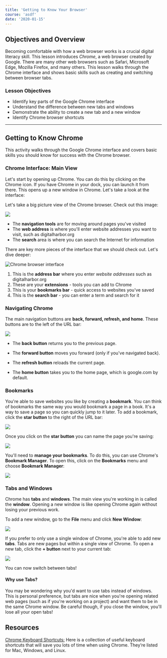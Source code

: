 ```yaml
---
title: 'Getting to Know Your Browser'
course: 'asdf'
date: '2020-01-15'
---
```


## Objectives and Overview

Becoming comfortable with how a web browser works is a crucial digital literacy skill. This lesson introduces _Chrome_, a web browser created by Google. There are many other web browsers such as Safari, Microsoft Edge, Mozilla Firefox, and many others. This lesson walks through the Chrome interface and shows basic skills such as creating and switching between browser tabs.

### Lesson Objectives

- Identify key parts of the Google Chrome interface
- Understand the difference between new tabs and windows
- Demonstrate the ability to create a new tab and a new window
- Identify Chrome browser shortcuts

---

## Getting to Know Chrome

This activity walks through the Google Chrome interface and covers basic skills you should know for success with the Chrome browser.

### Chrome Interface: Main View

Let's start by opening up Chrome. You can do this by clicking on the Chrome icon. If you have Chrome in your dock, you can launch it from there. This opens up a new window in Chrome. Let's take a look at the interface:

Let's take a big picture view of the Chrome browser. Check out this image:

![](https://s3.amazonaws.com/learnresources/wp-content/uploads/2020/05/chrome-browser-search-1-1024x610.jpg)

- The **navigation tools** are for moving around pages you've visited
- The **web address** is where you'll enter website addresses you want to visit, such as digitalharbor.org
- The **search** area is where you can search the Internet for information

There are key more pieces of the interface that we should check out. Let's dive deeper:

![Chrome browser interface](https://s3.amazonaws.com/learnresources/wp-content/uploads/2020/05/chrome-interface-1-1024x609.jpg)

1. This is the **address bar** where you enter _website addresses_ such as digitalharbor.org
2. These are your **extensions** - tools you can add to Chrome
3. This is your **bookmarks bar** - quick access to websites you've saved
4. This is the **search bar** - you can enter a term and search for it

### Navigating Chrome

The main navigation buttons are **back, forward, refresh, and home**. These buttons are to the left of the URL bar:

![](https://s3.amazonaws.com/learnresources/wp-content/uploads/2020/05/chrome-navigation-buttons-1024x109.jpg)

- The **back button** returns you to the previous page.

- The **forward button** moves you forward (only if you've navigated back).

- The **refresh button** reloads the current page.

- The **home button** takes you to the home page, which is google.com by default.

### Bookmarks

You're able to save websites you like by creating a **bookmark**. You can think of bookmarks the same way you would bookmark a page in a book. It's a way to save a page so you can quickly jump to it later. To add a bookmark, click the **star button** to the right of the URL bar:

![](https://s3.amazonaws.com/learnresources/wp-content/uploads/2020/05/chrome-bookmark-1024x61.jpg)

Once you click on the **star button** you can name the page you're saving:

![](https://s3.amazonaws.com/learnresources/wp-content/uploads/2020/05/chrome-bookmark-2-1024x616.jpg)

You'll need to **manage your bookmarks**. To do this, you can use Chrome's **Bookmark Manager**. To open this, click on the **Bookmarks** menu and choose **Bookmark Manager**:

![](https://s3.amazonaws.com/learnresources/wp-content/uploads/2020/05/chrome-bookmarks-manager.gif)

### Tabs and Windows

Chrome has **tabs** and **windows**. The main view you're working in is called the **window**. Opening a new window is like opening Chrome again without losing your previous work.

To add a new window, go to the **File** menu and click **New Window**:

![](https://s3.amazonaws.com/learnresources/wp-content/uploads/2020/05/chrome-new-window.gif)

If you prefer to only use a single window of Chrome, you're able to add new **tabs**. Tabs are new pages but within a single view of Chrome. To open a new tab, click the **\+ button** next to your current tab:

![](https://s3.amazonaws.com/learnresources/wp-content/uploads/2020/05/chrome-new-tab.gif)

You can now switch between tabs!

#### Why use Tabs?

You may be wondering why you'd want to use tabs instead of windows. This is personal preference, but tabs are nice when you're opening related web pages (such as if you're working on a project) and want them to be in the same Chrome window. Be careful though, if you close the window, you'll lose all your open tabs!

## Resources

[Chrome Keyboard Shortcuts:](https://support.google.com/chrome/answer/157179?hl=en) Here is a collection of useful keyboard shortcuts that will save you lots of time when using Chrome. They’re listed for Mac, Windows, and Linux.
